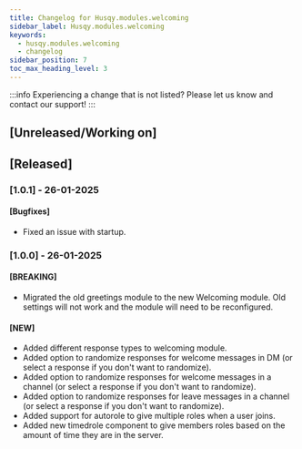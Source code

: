 ```yaml
---
title: Changelog for Husqy.modules.welcoming
sidebar_label: Husqy.modules.welcoming
keywords:
  - husqy.modules.welcoming
  - changelog
sidebar_position: 7
toc_max_heading_level: 3
---
```


:::info
Experiencing a change that is not listed? Please let us know and contact our support!
:::

## [Unreleased/Working on]

## [Released]

### [1.0.1] - 26-01-2025

#### [Bugfixes]

- Fixed an issue with startup.

### [1.0.0] - 26-01-2025

#### [BREAKING]

- Migrated the old greetings module to the new Welcoming module. Old settings will not work and the module will need to be reconfigured.

#### [NEW]

- Added different response types to welcoming module.
- Added option to randomize responses for welcome messages in DM (or select a response if you don't want to randomize).
- Added option to randomize responses for welcome messages in a channel (or select a response if you don't want to randomize).
- Added option to randomize responses for leave messages in a channel (or select a response if you don't want to randomize).
- Added support for autorole to give multiple roles when a user joins.
- Added new timedrole component to give members roles based on the amount of time they are in the server.
